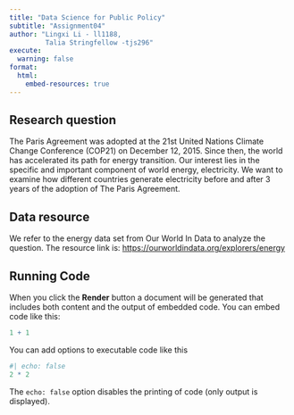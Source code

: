 ```yaml
---
title: "Data Science for Public Policy"
subtitle: "Assignment04"
author: "Lingxi Li - ll1188,
         Talia Stringfellow -tjs296"
execute:
  warning: false
format:
  html:
    embed-resources: true
---
```


## Research question

The Paris Agreement was adopted at the 21st United Nations Climate Change Conference (COP21) on December 12, 2015. Since then, the world has accelerated its path for energy transition. Our interest lies in the specific and important component of world energy, electricity. We want to examine how different countries generate electricity before and after 3 years of the adoption of The Paris Agreement.

## Data resource

We refer to the energy data set from Our World In Data to analyze the question. The resource link is: <https://ourworldindata.org/explorers/energy>

## Running Code

When you click the **Render** button a document will be generated that includes both content and the output of embedded code. You can embed code like this:

```r
1 + 1
```

You can add options to executable code like this

```r
#| echo: false
2 * 2
```

The `echo: false` option disables the printing of code (only output is displayed).
